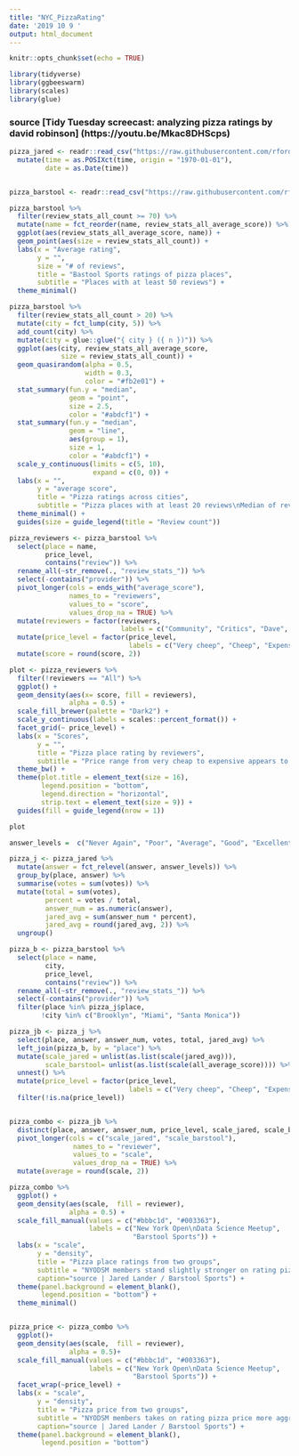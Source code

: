 ```yaml
---
title: "NYC_PizzaRating"
date: '2019 10 9 '
output: html_document
---
```


```r
knitr::opts_chunk$set(echo = TRUE)
```

```r
library(tidyverse)
library(ggbeeswarm)
library(scales)
library(glue)
```
### source [Tidy Tuesday screecast: analyzing pizza ratings by david robinson] (https://youtu.be/Mkac8DHScps)
```r
pizza_jared <- readr::read_csv("https://raw.githubusercontent.com/rfordatascience/tidytuesday/master/data/2019/2019-10-01/pizza_jared.csv") %>% 
  mutate(time = as.POSIXct(time, origin = "1970-01-01"),
         date = as.Date(time))


pizza_barstool <- readr::read_csv("https://raw.githubusercontent.com/rfordatascience/tidytuesday/master/data/2019/2019-10-01/pizza_barstool.csv") 
```

```r
pizza_barstool %>% 
  filter(review_stats_all_count >= 70) %>% 
  mutate(name = fct_reorder(name, review_stats_all_average_score)) %>% 
  ggplot(aes(review_stats_all_average_score, name)) +
  geom_point(aes(size = review_stats_all_count)) +
  labs(x = "Average rating",
       y = "",
       size = "# of reviews",
       title = "Bastool Sports ratings of pizza places",
       subtitle = "Places with at least 50 reviews") +
  theme_minimal()
```

```r

pizza_barstool %>% 
  filter(review_stats_all_count > 20) %>% 
  mutate(city = fct_lump(city, 5)) %>% 
  add_count(city) %>% 
  mutate(city = glue::glue("{ city } ({ n })")) %>% 
  ggplot(aes(city, review_stats_all_average_score, 
             size = review_stats_all_count)) +
  geom_quasirandom(alpha = 0.5,
                   width = 0.3,
                   color = "#fb2e01") +
  stat_summary(fun.y = "median", 
               geom = "point", 
               size = 2.5,
               color = "#abdcf1") +
  stat_summary(fun.y = "median", 
               geom = "line", 
               aes(group = 1),
               size = 1,
               color = "#abdcf1") +
  scale_y_continuous(limits = c(5, 10),
                     expand = c(0, 0)) +
  labs(x = "",
       y = "average score",
       title = "Pizza ratings across cities",
       subtitle = "Pizza places with at least 20 reviews\nMedian of review_all_average_score is on the line") +
  theme_minimal() +
  guides(size = guide_legend(title = "Review count"))
```

```r
pizza_reviewers <- pizza_barstool %>% 
  select(place = name,
         price_level,
         contains("review")) %>% 
  rename_all(~str_remove(., "review_stats_")) %>% 
  select(-contains("provider")) %>% 
  pivot_longer(cols = ends_with("average_score"),
               names_to = "reviewers",
               values_to = "score",
               values_drop_na = TRUE) %>% 
  mutate(reviewers = factor(reviewers, 
                            labels = c("Community", "Critics", "Dave", "All"))) %>% 
  mutate(price_level = factor(price_level,
                              labels = c("Very cheep", "Cheep", "Expensive", "Very expensive"))) %>% 
  mutate(score = round(score, 2))
```


```r
plot <- pizza_reviewers %>% 
  filter(!reviewers == "All") %>% 
  ggplot() +
  geom_density(aes(x= score, fill = reviewers),
               alpha = 0.5) +
  scale_fill_brewer(palette = "Dark2") +
  scale_y_continuous(labels = scales::percent_format()) +
  facet_grid(~ price_level) +
  labs(x = "Scores",
       y = "",
       title = "Pizza place rating by reviewers",
       subtitle = "Price range from very cheap to expensive appears to be aligned among \nviewers but very expensive price. Reviewrs from community are more aggressive \non price rating comparing to reviewers from other sources.") +
  theme_bw() +
  theme(plot.title = element_text(size = 16),
        legend.position = "bottom", 
        legend.direction = "horizontal",
        strip.text = element_text(size = 9)) +
  guides(fill = guide_legend(nrow = 1))

plot
```
```r
answer_levels =  c("Never Again", "Poor", "Average", "Good", "Excellent")

pizza_j <- pizza_jared %>% 
  mutate(answer = fct_relevel(answer, answer_levels)) %>% 
  group_by(place, answer) %>% 
  summarise(votes = sum(votes)) %>% 
  mutate(total = sum(votes),
         percent = votes / total,
         answer_num = as.numeric(answer),
         jared_avg = sum(answer_num * percent),
         jared_avg = round(jared_avg, 2)) %>% 
  ungroup()

pizza_b <- pizza_barstool %>% 
  select(place = name,
         city,
         price_level,
         contains("review")) %>% 
  rename_all(~str_remove(., "review_stats_")) %>% 
  select(-contains("provider")) %>% 
  filter(place %in% pizza_j$place,
        !city %in% c("Brooklyn", "Miami", "Santa Monica"))

pizza_jb <- pizza_j %>% 
  select(place, answer, answer_num, votes, total, jared_avg) %>% 
  left_join(pizza_b, by = "place") %>%  
  mutate(scale_jared = unlist(as.list(scale(jared_avg))), 
         scale_barstool= unlist(as.list(scale(all_average_score)))) %>% 
  unnest() %>% 
  mutate(price_level = factor(price_level,
                              labels = c("Very cheep", "Cheep", "Expensive"))) %>% 
  filter(!is.na(price_level))


pizza_combo <- pizza_jb %>% 
  distinct(place, answer, answer_num, price_level, scale_jared, scale_barstool) %>% 
  pivot_longer(cols = c("scale_jared", "scale_barstool"),
                names_to = "reviewer",
                values_to = "scale",
                values_drop_na = TRUE) %>% 
  mutate(average = round(scale, 2))
```


```r
pizza_combo %>% 
  ggplot() +
  geom_density(aes(scale,  fill = reviewer), 
               alpha = 0.5) +
  scale_fill_manual(values = c("#bbbc1d", "#003363"),
                    labels = c("New York Open\nData Science Meetup",
                               "Barstool Sports")) +
  labs(x = "scale",
       y = "density",
       title = "Pizza place ratings from two groups",
       subtitle = "NYODSM members stand slightly stronger on rating pizza places \nin New York citythan Barstool sports raters  ",
       caption="source | Jared Lander / Barstool Sports") +
  theme(panel.background = element_blank(),
        legend.position = "bottom") +
  theme_minimal()


pizza_price <- pizza_combo %>% 
  ggplot()+
  geom_density(aes(scale,  fill = reviewer), 
               alpha = 0.5)+
  scale_fill_manual(values = c("#bbbc1d", "#003363"),
                    labels = c("New York Open\nData Science Meetup",
                               "Barstool Sports")) +
  facet_wrap(~price_level) + 
  labs(x = "scale",
       y = "density",
       title = "Pizza price from two groups",
       subtitle = "NYODSM members takes on rating pizza price more aggressively \nin New York City than Barstool sports raters.",
       caption="source | Jared Lander / Barstool Sports") +
  theme(panel.background = element_blank(),
        legend.position = "bottom") 
```
